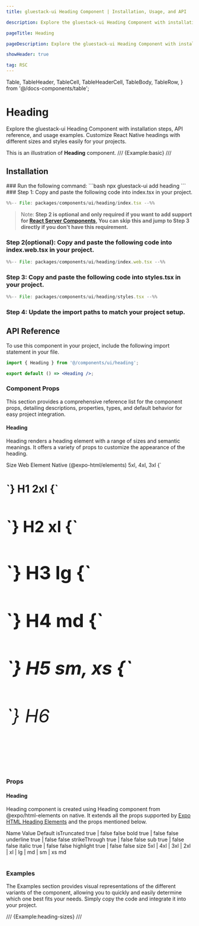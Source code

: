 ```yaml
---
title: gluestack-ui Heading Component | Installation, Usage, and API

description: Explore the gluestack-ui Heading Component with installation steps, API reference, and usage examples. Customize React Native headings with different sizes and styles easily for your projects.

pageTitle: Heading

pageDescription: Explore the gluestack-ui Heading Component with installation steps, API reference, and usage examples. Customize React Native headings with different sizes and styles easily for your projects.

showHeader: true

tag: RSC
---
```


  Table,
  TableHeader,
  TableCell,
  TableHeaderCell,
  TableBody,
  TableRow,
} from '@/docs-components/table';

# Heading

Explore the gluestack-ui Heading Component with installation steps, API reference, and usage examples. Customize React Native headings with different sizes and styles easily for your projects.

This is an illustration of **Heading** component.
/// {Example:basic} ///

## Installation

<Tabs>
<TabItem label="CLI">
### Run the following command:
  ```bash
  npx gluestack-ui add heading
  ```
</TabItem>
<TabItem label="Manual">
### Step 1: Copy and paste the following code into index.tsx in your project.

```jsx
%%-- File: packages/components/ui/heading/index.tsx --%%
```

> Note: **Step 2 is optional and only required if you want to add support for [React Server Components](https://vercel.com/blog/understanding-react-server-components), You can skip this and jump to Step 3 directly if you don't have this requirement.**

### Step 2(optional): Copy and paste the following code into index.web.tsx in your project.

```jsx
%%-- File: packages/components/ui/heading/index.web.tsx --%%
```

### Step 3: Copy and paste the following code into styles.tsx in your project.

```jsx
%%-- File: packages/components/ui/heading/styles.tsx --%%
```

### Step 4: Update the import paths to match your project setup.

</TabItem>
</Tabs>

## API Reference

To use this component in your project, include the following import statement in your file.

```jsx
import { Heading } from '@/components/ui/heading';
```

```jsx
export default () => <Heading />;
```

### Component Props

This section provides a comprehensive reference list for the component props, detailing descriptions, properties, types, and default behavior for easy project integration.

#### Heading

Heading renders a heading element with a range of sizes and semantic meanings. It offers a variety of props to customize the appearance of the heading.

<Table>
  <TableBody>
    <TableRow>
      <TableHeaderCell>Size</TableHeaderCell>
      <TableHeaderCell>Web Element</TableHeaderCell>
      <TableHeaderCell>Native (@expo-html/elements)</TableHeaderCell>
    </TableRow>
    <TableRow>
      <TableCell>
        <InlineCode>5xl, 4xl, 3xl</InlineCode>
      </TableCell>
      <TableCell>
        <InlineCode>{`<h1 />`}</InlineCode>
      </TableCell>
      <TableCell>
        <InlineCode>H1</InlineCode>
      </TableCell>
    </TableRow>
    <TableRow>
      <TableCell>
        <InlineCode>2xl</InlineCode>
      </TableCell>
      <TableCell>
        <InlineCode>{`<h2 />`}</InlineCode>
      </TableCell>
      <TableCell>
        <InlineCode>H2</InlineCode>
      </TableCell>
    </TableRow>
    <TableRow>
      <TableCell>
        <InlineCode>xl</InlineCode>
      </TableCell>
      <TableCell>
        <InlineCode>{`<h3 />`}</InlineCode>
      </TableCell>
      <TableCell>
        <InlineCode>H3</InlineCode>
      </TableCell>
    </TableRow>
    <TableRow>
      <TableCell>
        <InlineCode>lg</InlineCode>
      </TableCell>
      <TableCell>
        <InlineCode>{`<h4 />`}</InlineCode>
      </TableCell>
      <TableCell>
        <InlineCode>H4</InlineCode>
      </TableCell>
    </TableRow>
    <TableRow>
      <TableCell>
        <InlineCode>md</InlineCode>
      </TableCell>
      <TableCell>
        <InlineCode>{`<h5 />`}</InlineCode>
      </TableCell>
      <TableCell>
        <InlineCode>H5</InlineCode>
      </TableCell>
    </TableRow>
    <TableRow>
      <TableCell>
        <InlineCode>sm, xs</InlineCode>
      </TableCell>
      <TableCell>
        <InlineCode>{`<h6 />`}</InlineCode>
      </TableCell>
      <TableCell>
        <InlineCode>H6</InlineCode>
      </TableCell>
    </TableRow>
  </TableBody>
</Table>

### Props

#### Heading

Heading component is created using Heading component from @expo/html-elements on native. It extends all the props supported by [Expo HTML Heading Elements](https://www.npmjs.com/package/@expo/html-elements/v/0.0.5) and the props mentioned below.

<Table>
  <TableBody>
    <TableRow>
      <TableHeaderCell>Name</TableHeaderCell>
      <TableHeaderCell>Value</TableHeaderCell>
      <TableHeaderCell>Default</TableHeaderCell>
    </TableRow>
    <TableRow>
      <TableCell>
        <InlineCode>isTruncated</InlineCode>
      </TableCell>
      <TableCell>true | false</TableCell>
      <TableCell>false</TableCell>
    </TableRow>
    <TableRow>
      <TableCell>
        <InlineCode>bold</InlineCode>
      </TableCell>
      <TableCell>true | false</TableCell>
      <TableCell>false</TableCell>
    </TableRow>
    <TableRow>
      <TableCell>
        <InlineCode>underline</InlineCode>
      </TableCell>
      <TableCell>true | false</TableCell>
      <TableCell>false</TableCell>
    </TableRow>
    <TableRow>
      <TableCell>
        <InlineCode>strikeThrough</InlineCode>
      </TableCell>
      <TableCell>true | false</TableCell>
      <TableCell>false</TableCell>
    </TableRow>
    <TableRow>
      <TableCell>
        <InlineCode>sub</InlineCode>
      </TableCell>
      <TableCell>true | false</TableCell>
      <TableCell>false</TableCell>
    </TableRow>
    <TableRow>
      <TableCell>
        <InlineCode>italic</InlineCode>
      </TableCell>
      <TableCell>true | false</TableCell>
      <TableCell>false</TableCell>
    </TableRow>
    <TableRow>
      <TableCell>
        <InlineCode>highlight</InlineCode>
      </TableCell>
      <TableCell>true | false</TableCell>
      <TableCell>false</TableCell>
    </TableRow>
    <TableRow>
      <TableCell>
        <InlineCode>size</InlineCode>
      </TableCell>
      <TableCell>5xl | 4xl | 3xl | 2xl | xl | lg | md | sm | xs</TableCell>
      <TableCell>md</TableCell>
    </TableRow>
  </TableBody>
</Table>

### Examples

The Examples section provides visual representations of the different variants of the component, allowing you to quickly and easily determine which one best fits your needs. Simply copy the code and integrate it into your project.

/// {Example:heading-sizes} ///
